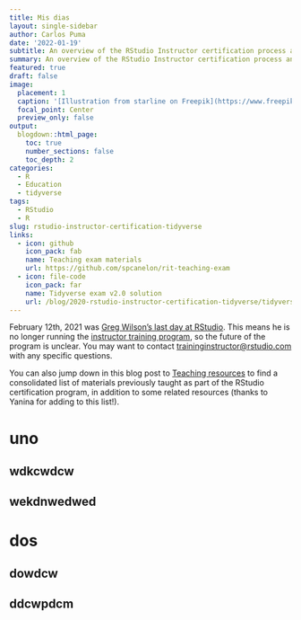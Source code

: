 ```yaml
---
title: Mis dias
layout: single-sidebar
author: Carlos Puma
date: '2022-01-19'
subtitle: An overview of the RStudio Instructor certification process and collection of resources to support anyone on their certification journey.
summary: An overview of the RStudio Instructor certification process and collection of resources to support anyone on their certification journey.
featured: true
draft: false
image:
  placement: 1
  caption: '[Illustration from starline on Freepik](https://www.freepik.com/free-vector/abstract-hexagonal-black-white-3d-background_5432173.htm)'
  focal_point: Center
  preview_only: false
output:
  blogdown::html_page:
    toc: true
    number_sections: false
    toc_depth: 2
categories:
  - R
  - Education
  - tidyverse
tags:
  - RStudio
  - R
slug: rstudio-instructor-certification-tidyverse
links:
  - icon: github
    icon_pack: fab
    name: Teaching exam materials
    url: https://github.com/spcanelon/rit-teaching-exam
  - icon: file-code
    icon_pack: far
    name: Tidyverse exam v2.0 solution
    url: /blog/2020-rstudio-instructor-certification-tidyverse/tidyverse-sample-exam-solutions.html
---
```



February 12th, 2021 was [Greg Wilson's last day at RStudio](https://twitter.com/gvwilson/status/1360304482496614402?s=20). This means he is no longer running the [instructor training program](https://education.rstudio.com/trainers/#info), so the future of the program is unclear. You may want to contact [traininginstructor@rstudio.com](mailto:traininginstructor@rstudio.com) with any specific questions.

You can also jump down in this blog post to [Teaching resources](#teaching-resources) to find a consolidated list of materials previously taught as part of the RStudio certification program, in addition to some related resources (thanks to Yanina for adding to this list!).

# uno

## wdkcwdcw

## wekdnwedwed

# dos

## dowdcw

## ddcwpdcm
